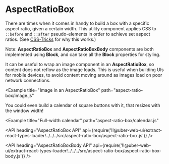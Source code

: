 <!--
Copyright (c) 2018-2019 Uber Technologies, Inc.

This source code is licensed under the MIT license found in the
LICENSE file in the root directory of this source tree.
-->




# AspectRatioBox

There are times when it comes in handy to build a box with a specific aspect ratio, given a certain width. This utility component applies CSS  to `::before` and `::after` pseudo-elements in order to achieve set aspect ratios. (See [CSS-Tricks](https://css-tricks.com/aspect-ratio-boxes/#article-header-id-6) for why this works.)

Note: **AspectRatioBox** and **AspectRatioBoxBody** components are both implemented using **Block**, and can take all the **Block** properties for styling.

<Example title="Basic usage" path="aspect-ratio-box/basic.js">
  <AspectRatioBoxBasic />
</Example>

It can be useful to wrap an image component in an **AspectRatioBox**, so content does not reflow as the image loads. This is useful when building UIs for mobile devices, to avoid content moving around as images load on poor network connections.

<Example
  title="Image in an AspectRatioBox"
  path="aspect-ratio-box/image.js"
>
  <AspectRatioBoxImage />
</Example>

You could even build a calendar of square buttons with it, that resizes with the window width!

<Example
  title="Full-width calendar"
  path="aspect-ratio-box/calendar.js"
>
  <AspectRatioBoxCalendar />
</Example>

<API
  heading="AspectRatioBox API"
  api={require('!!@uber-web-ui/extract-react-types-loader!../../../src/aspect-ratio-box/aspect-ratio-box.js')}
/>

<API
  heading="AspectRatioBoxBody API"
  api={require('!!@uber-web-ui/extract-react-types-loader!../../../src/aspect-ratio-box/aspect-ratio-box-body.js')}
/>
